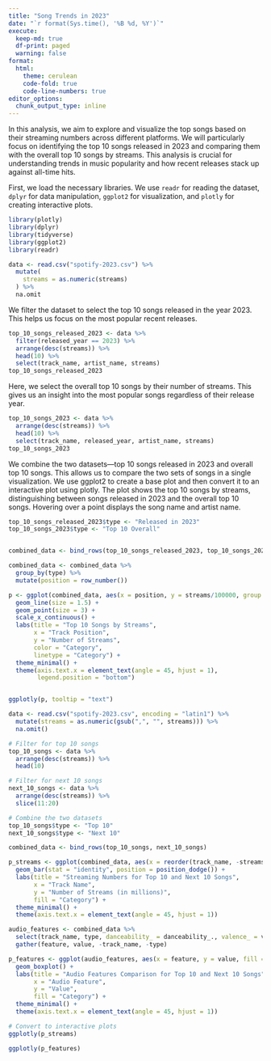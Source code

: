 ```yaml
---
title: "Song Trends in 2023"
date: "`r format(Sys.time(), '%B %d, %Y')`"
execute:
  keep-md: true
  df-print: paged
  warning: false
format:
  html:
    theme: cerulean
    code-fold: true
    code-line-numbers: true
editor_options: 
  chunk_output_type: inline
---
```


In this analysis, we aim to explore and visualize the top songs based on their streaming numbers across different platforms. We will particularly focus on identifying the top 10 songs released in 2023 and comparing them with the overall top 10 songs by streams. This analysis is crucial for understanding trends in music popularity and how recent releases stack up against all-time hits.

First, we load the necessary libraries. We use `readr` for reading the dataset, `dplyr` for data manipulation, `ggplot2` for visualization, and `plotly` for creating interactive plots.

```r
library(plotly)
library(dplyr)
library(tidyverse)
library(ggplot2)
library(readr)

data <- read.csv("spotify-2023.csv") %>%
  mutate(
    streams = as.numeric(streams)
  ) %>%
  na.omit

```

We filter the dataset to select the top 10 songs released in the year 2023. This helps us focus on the most popular recent releases.

```r
top_10_songs_released_2023 <- data %>%
  filter(released_year == 2023) %>%
  arrange(desc(streams)) %>%
  head(10) %>%
  select(track_name, artist_name, streams)
top_10_songs_released_2023
```

Here, we select the overall top 10 songs by their number of streams. This gives us an insight into the most popular songs regardless of their release year.

```r
top_10_songs_2023 <- data %>%
  arrange(desc(streams)) %>%
  head(10) %>%
  select(track_name, released_year, artist_name, streams)
top_10_songs_2023
```

We combine the two datasets—top 10 songs released in 2023 and overall top 10 songs. This allows us to compare the two sets of songs in a single visualization. We use ggplot2 to create a base plot and then convert it to an interactive plot using plotly. The plot shows the top 10 songs by streams, distinguishing between songs released in 2023 and the overall top 10 songs. Hovering over a point displays the song name and artist name.

```r
top_10_songs_released_2023$type <- "Released in 2023"
top_10_songs_2023$type <- "Top 10 Overall"


combined_data <- bind_rows(top_10_songs_released_2023, top_10_songs_2023)

combined_data <- combined_data %>%
  group_by(type) %>%
  mutate(position = row_number())

p <- ggplot(combined_data, aes(x = position, y = streams/100000, group = type, color = type, linetype = type, text = paste("Track Name:", track_name, "<br>Artist:", artist_name))) +
  geom_line(size = 1.5) +
  geom_point(size = 3) +
  scale_x_continuous() +
  labs(title = "Top 10 Songs by Streams",
       x = "Track Position",
       y = "Number of Streams",
       color = "Category",
       linetype = "Category") +
  theme_minimal() +
  theme(axis.text.x = element_text(angle = 45, hjust = 1),
        legend.position = "bottom")


ggplotly(p, tooltip = "text")

```

```r

data <- read.csv("spotify-2023.csv", encoding = "latin1") %>%
  mutate(streams = as.numeric(gsub(",", "", streams))) %>%
  na.omit()
```

```r
# Filter for top 10 songs
top_10_songs <- data %>%
  arrange(desc(streams)) %>%
  head(10)

# Filter for next 10 songs
next_10_songs <- data %>%
  arrange(desc(streams)) %>%
  slice(11:20)

# Combine the two datasets
top_10_songs$type <- "Top 10"
next_10_songs$type <- "Next 10"

combined_data <- bind_rows(top_10_songs, next_10_songs)
```

```r
p_streams <- ggplot(combined_data, aes(x = reorder(track_name, -streams), y = streams/1000000, fill = type)) +
  geom_bar(stat = "identity", position = position_dodge()) +
  labs(title = "Streaming Numbers for Top 10 and Next 10 Songs",
       x = "Track Name",
       y = "Number of Streams (in millions)",
       fill = "Category") +
  theme_minimal() +
  theme(axis.text.x = element_text(angle = 45, hjust = 1))
```

```r
audio_features <- combined_data %>%
  select(track_name, type, danceability_ = danceability_., valence_ = valence_., energy_ = energy_., acousticness_ = acousticness_., instrumentalness_ = instrumentalness_., liveness_ = liveness_., speechiness_ = speechiness_.) %>%
  gather(feature, value, -track_name, -type)
```

```r
p_features <- ggplot(audio_features, aes(x = feature, y = value, fill = type)) +
  geom_boxplot() +
  labs(title = "Audio Features Comparison for Top 10 and Next 10 Songs",
       x = "Audio Feature",
       y = "Value",
       fill = "Category") +
  theme_minimal() +
  theme(axis.text.x = element_text(angle = 45, hjust = 1))

# Convert to interactive plots
ggplotly(p_streams)

```

```r
ggplotly(p_features)
```
